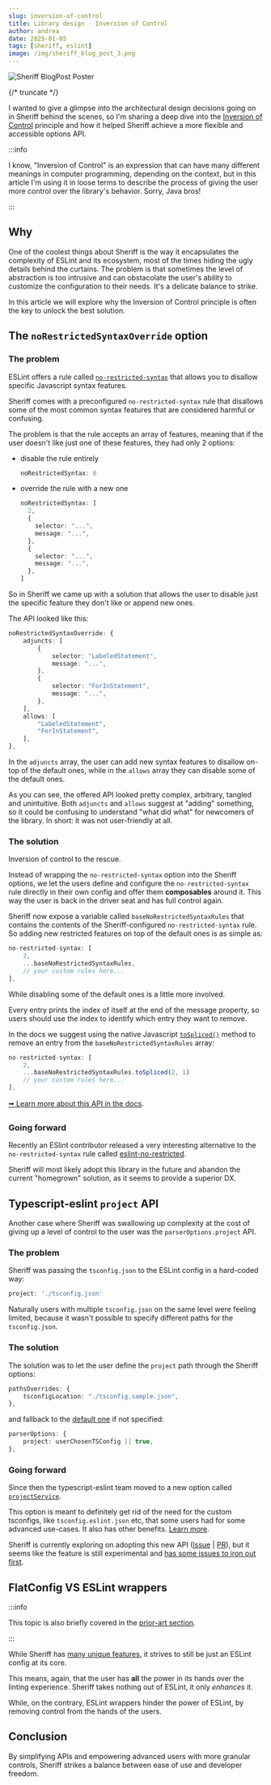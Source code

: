 ```yaml
---
slug: inversion-of-control
title: Library design - Inversion of Control
author: andrea
date: 2025-01-05
tags: [sheriff, eslint]
image: /img/sheriff_blog_post_3.png
---
```


![Sheriff BlogPost Poster](/img/sheriff_blog_post_4.png)

{/* truncate */}

I wanted to give a glimpse into the architectural design decisions going on in Sheriff behind the scenes, so I'm sharing a deep dive into the [Inversion of Control](https://en.wikipedia.org/wiki/Inversion_of_control) principle and how it helped Sheriff achieve a more flexible and accessible options API.

:::info

I know, "Inversion of Control" is an expression that can have many different meanings in computer programming, depending on the context, but in this article I'm using it in loose terms to describe the process of giving the user more control over the library's behavior. Sorry, Java bros!

:::

## Why

One of the coolest things about Sheriff is the way it encapsulates the complexity of ESLint and its ecosystem, most of the times hiding the ugly details behind the curtains. The problem is that sometimes the level of abstraction is too intrusive and can obstacolate the user's ability to customize the configuration to their needs. It's a delicate balance to strike.

In this article we will explore why the Inversion of Control principle is often the key to unlock the best solution.

## The `noRestrictedSyntaxOverride` option

### The problem

ESLint offers a rule called [`no-restricted-syntax`](https://eslint.org/docs/latest/rules/no-restricted-syntax) that allows you to disallow specific Javascript syntax features.

Sheriff comes with a preconfigured `no-restricted-syntax` rule that disallows some of the most common syntax features that are considered harmful or confusing.

The problem is that the rule accepts an array of features, meaning that if the user doesn't like just one of these features, they had only 2 options:

- disable the rule entirely

  ```ts
  noRestrictedSyntax: 0
  ```
- override the rule with a new one

  ```ts
  noRestrictedSyntax: [
    2,
    {
      selector: "...",
      message: "...",
    },
    {
      selector: "...",
      message: "...",
    },
  ]
  ```

So in Sheriff we came up with a solution that allows the user to disable just the specific feature they don't like or append new ones.

The API looked like this:

```ts
noRestrictedSyntaxOverride: {
    adjuncts: [
        {
            selector: "LabeledStatement",
            message: "...",
        },
        {
            selector: "ForInStatement",
            message: "...",
        },
    ],
    allows: [
        "LabeledStatement",
        "ForInStatement",
    ],
},
```

In the `adjuncts` array, the user can add new syntax features to disallow on-top of the default ones, while in the `allows` array they can disable some of the default ones.

As you can see, the offered API looked pretty complex, arbitrary, tangled and unintuitive. Both `adjuncts` and `allows` suggest at "adding" something, so it could be confusing to understand "what did what" for newcomers of the library. In short: it was not user-friendly at all.

### The solution

Inversion of control to the rescue.

Instead of wrapping the `no-restricted-syntax` option into the Sheriff options, we let the users define and configure the `no-restricted-syntax` rule directly in their own config and offer them **composables** around it. This way the user is back in the driver seat and has full control again.

Sheriff now expose a variable called `baseNoRestrictedSyntaxRules` that contains the contents of the Sheriff-configured `no-restricted-syntax` rule. So adding new restricted features on top of the default ones is as simple as:

```ts
no-restricted-syntax: [
    2,
    ...baseNoRestrictedSyntaxRules,
    // your custom rules here...
],
```

While disabling some of the default ones is a little more involved.

Every entry prints the index of itself at the end of the message property, so users should use the index to identify which entry they want to remove.

In the docs we suggest using the native Javascript [`toSpliced()`](https://developer.mozilla.org/en-US/docs/Web/JavaScript/Reference/Global_Objects/Array/toSpliced) method to remove an entry from the `baseNoRestrictedSyntaxRules` array:

```ts
no-restricted-syntax: [
    2,
    ...baseNoRestrictedSyntaxRules.toSpliced(2, 1)
    // your custom rules here...
],
```

[🠪 Learn more about this API in the docs](https://www.eslint-config-sheriff.dev/docs/configuration#customizing-the-no-restricted-syntax).

### Going forward

Recently an ESlint contributor released a very interesting alternative to the `no-restricted-syntax` rule called [eslint-no-restricted](https://github.com/bradzacher/eslint-no-restricted).

Sheriff will most likely adopt this library in the future and abandon the current "homegrown" solution, as it seems to provide a superior DX.

## Typescript-eslint `project` API

Another case where Sheriff was swallowing up complexity at the cost of giving up a level of control to the user was the `parserOptions.project` API.

### The problem

Sheriff was passing the `tsconfig.json` to the ESLint config in a hard-coded way:

```ts
project: './tsconfig.json'
```

Naturally users with multiple `tsconfig.json` on the same level were feeling limited, because it wasn't possible to specify different paths for the `tsconfig.json`.

### The solution

The solution was to let the user define the `project` path through the Sheriff options:

```ts
pathsOverrides: {
    tsconfigLocation: "./tsconfig.sample.json",
},
```

and fallback to the [default one](https://typescript-eslint.io/blog/parser-options-project-true/) if not specified:

```ts
parserOptions: {
    project: userChosenTSConfig || true,
},
```

### Going forward

Since then the typescript-eslint team moved to a new option called [`projectService`](https://typescript-eslint.io/blog/announcing-typescript-eslint-v8-beta#project-service).

This option is meant to definitely get rid of the need for the custom tsconfigs, like `tsconfig.eslint.json` etc, that some users had for some advanced use-cases. It also has other benefits. [Learn more](https://typescript-eslint.io/packages/parser#projectservice).

Sheriff is currently exploring on adopting this new API ([Issue](https://github.com/AndreaPontrandolfo/sheriff/issues/203) | [PR](https://github.com/AndreaPontrandolfo/sheriff/pull/205)), but it seems like the feature is still experimental and [has some issues to iron out first](https://github.com/microsoft/vscode-eslint/issues/1911).

## FlatConfig VS ESLint wrappers

:::info

This topic is also briefly covered in the [prior-art section](../docs/prior-art#why-sheriff-is-not-an-eslint-wrapper).

:::

While Sheriff has [many unique features](../docs/prior-art#features-comparison-table), it strives to still be just an ESLint config at its core.

This means, again, that the user has **all** the power in its hands over the linting experience. Sheriff takes nothing out of ESLint, it only _enhances_ it.

While, on the contrary, ESLint wrappers hinder the power of ESLint, by removing control from the hands of the users.

## Conclusion

By simplifying APIs and empowering advanced users with more granular controls, Sheriff strikes a balance between ease of use and developer freedom.